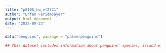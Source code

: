 ```yaml
---
title: "p8105_hw_ef2721"
author: "Erfan Faridmoayer"
output: html_document
date: "2022-09-23"
---
```


```r

data("penguins", package = "palmerpenguins")

## This dataset includes information about penguins' species, island of origin, gender, bill-length, bill-depth, flipper length, mass and year of birth

```

